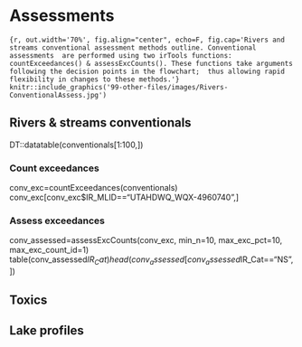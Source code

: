 
# Assessments

```{r, out.width='70%', fig.align="center", echo=F, fig.cap='Rivers and streams conventional assessment methods outline. Conventional assessments 
are performed using two irTools functions: countExceedances() & assessExcCounts(). These functions take arguments following the decision points in the flowchart; 
thus allowing rapid flexibility in changes to these methods.'}
knitr::include_graphics('99-other-files/images/Rivers-ConventionalAssess.jpg')
```

## Rivers & streams conventionals
DT::datatable(conventionals[1:100,])

### Count exceedances
conv_exc=countExceedances(conventionals)
conv_exc[conv_exc$IR_MLID=="UTAHDWQ_WQX-4960740",]

### Assess exceedances
conv_assessed=assessExcCounts(conv_exc, min_n=10, max_exc_pct=10, max_exc_count_id=1)
table(conv_assessed$IR_Cat)
head(conv_assessed[conv_assessed$IR_Cat=="NS",])


## Toxics


## Lake profiles